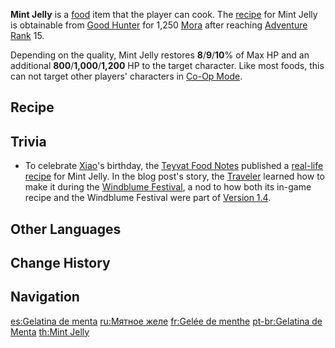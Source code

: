 {{Food Infobox
|id              = 108226
|name            = Mint Jelly
|description     = A refreshing dessert.
|desc_suspicious = Some little accidents occurred during the making of this dish, causing the jelly to emerge unevenly frozen. Well, it could still serve should you want to drink some mint cordial...
|desc_basic      = The steps to making this are quite simple indeed, and when it slides down your throat, the faint, fresh flavor of mint will leave you feeling reinvigorated for the rest of the day.
|desc_delicious  = The perfect springiness makes for a lovely sight indeed when you strike it with the back of a small spoon. Taste that spoonful and that cool and refreshing feel will spread through your mouth instantly, dispelling any negative emotions you may harbor to the point where you feel like you've become a new person.
|type            = Recovery Dishes
|effectType      = Healing
|effect          = Restores (var1)% of Max HP and an additional (var2) HP to the selected character.
|eff_suspicious1 = 8
|eff_suspicious2 = 800
|eff_basic1      = 9
|eff_basic2      = 1,000
|eff_delicious1  = 10
|eff_delicious2  = 1,200
|rarity          = 1
|variant         = Satiety Gel
|region          = Mondstadt
|recipe          = Sold by [[Good Hunter]]
}}
'''Mint Jelly''' is a [[food]] item that the player can cook. The [[recipe]] for Mint Jelly is obtainable from [[Good Hunter]] for 1,250 [[Mora]] after reaching [[Adventure Rank]] 15.

Depending on the quality, Mint Jelly restores '''8'''/'''9'''/'''10'''% of Max HP and an additional '''800'''/'''1,000'''/'''1,200''' HP to the target character. Like most foods, this can not target other players' characters in [[Co-Op Mode]].

{{Special Dish|Aloy|Satiety Gel}}

==Recipe==
{{Recipe
|type = Cooking
|Mint = 1
|Sugar = 1
|sort = Mint,Sugar
}}

==Trivia==
*To celebrate [[Xiao]]'s birthday, the [[Teyvat Food Notes]] published a [https://ys.mihoyo.com/main/news/detail/15081 real-life recipe] for Mint Jelly. In the blog post's story, the [[Traveler]] learned how to make it during the [[Windblume Festival]], a nod to how both its in-game recipe and the Windblume Festival were part of [[Version 1.4]].

==Other Languages==
{{Other Languages
|en      = Mint Jelly
|zhs     = 薄荷果冻
|zhs_rm  = bòhé guǒdòng
|zht     = 薄荷果凍
|zht_rm  = bòhé guǒdòng
|zh_tl   = Mint Jelly
|ja      = ミントゼリー
|ja_rm   = Minto Zerii
|ja_tl   = Mint Jelly
|ko      = 허브 젤리
|ko_rm   = Heobeu Jelli
|ko_tl   = Herb Jelly
|es      = Gelatina de menta
|es_tl   = Mint Jelly
|fr      = Gelée de menthe
|fr_tl   = Mint Jelly
|ru      = Мятное желе
|ru_tl   = Mint Jelly
|th      = Mint Jelly
|vi      = Thạch Bạc Hà
|vi_tl   = Mint Jelly
|de      = Minzgötterspeise
|de_tl   = Mint Jelly
|id      = Mint Jelly
|pt      = Gelatina de Menta
|pt_tl   = Mint Jelly
}}

==Change History==
{{Change History|1.4}}

==Navigation==
{{Food Navbox}}

[[es:Gelatina de menta]]
[[ru:Мятное желе]]
[[fr:Gelée de menthe]]
[[pt-br:Gelatina de Menta]]
[[th:Mint Jelly]]